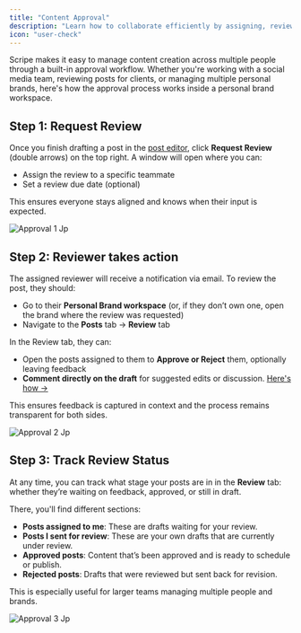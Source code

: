 ```yaml
---
title: "Content Approval"
description: "Learn how to collaborate efficiently by assigning, reviewing, approving, or rejecting content drafts inside your workspace."
icon: "user-check"
---
```


Scripe makes it easy to manage content creation across multiple people through a built-in approval workflow. Whether you're working with a social media team, reviewing posts for clients, or managing multiple personal brands, here's how the approval process works inside a personal brand workspace.

## Step 1: Request Review

Once you finish drafting a post in the [post editor](/editor/editor), click **Request Review** (double arrows) on the top right. A window will open where you can:

- Assign the review to a specific teammate
- Set a review due date (optional)

This ensures everyone stays aligned and knows when their input is expected.

![Approval 1 Jp](/images/approval-1.jpg)

## Step 2: Reviewer takes action

The assigned reviewer will receive a notification via email. To review the post, they should:

- Go to their **Personal Brand workspace** (or, if they don’t own one, open the brand where the review was requested)
- Navigate to the **Posts** tab → **Review** tab

In the Review tab, they can:

- Open the posts assigned to them to **Approve or Reject** them, optionally leaving feedback
- **Comment directly on the draft** for suggested edits or discussion. [Here's how →](/editor/editor)

This ensures feedback is captured in context and the process remains transparent for both sides.

![Approval 2 Jp](/images/approval-2.jpg)

## Step 3: Track Review Status

At any time, you can track what stage your posts are in in the **Review** tab: whether they’re waiting on feedback, approved, or still in draft.

There, you'll find different sections:

- **Posts assigned to me**: These are drafts waiting for your review.
- **Posts I sent for review**: These are your own drafts that are currently under review.
- **Approved posts**: Content that’s been approved and is ready to schedule or publish.
- **Rejected posts**: Drafts that were reviewed but sent back for revision.

This is especially useful for larger teams managing multiple people and brands.

![Approval 3 Jp](/images/approval-3.jpg)